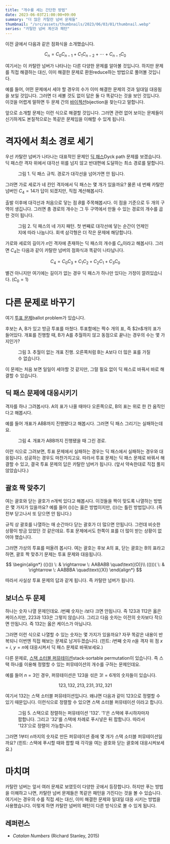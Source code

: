```yaml
---
title: "개수를 세는 간단한 방법"
date: 2023-06-03T21:00:00+09:00
summary: "더 많은 카탈란 넘버 문제들"
thumbnail: "/src/assets/thumbnails/2023/06/03/01/thumbnail.webp"
series: "카탈란 넘버 계산과 패턴"
---
```






<PostLink href="/2023/06/02/01">이전 글</PostLink>에서 다음과 같은 점화식을 소개했습니다.

$$
C_n = C_0 C_{n-1} + C_1 C_{n-2} + \cdots + C_{n-1} C_0
$$

여기서는 이 카탈란 넘버가 나타나는 다른 다양한 문제를 알아볼 것입니다.
하지만 문제를 직접 해결하는 대신, 이미 해결한 문제로 환원<L>reduce</L>하는 방법으로 풀어볼 것입니다.

예를 들어, 어떤 문제에서 세야 할 경우의 수가 이미 해결한 문제의 것과 일대일 대응됨을 보일 것입니다.
그러면 더 세볼 것도 없이 답은 둘 다 똑같다는 것을 보인 것입니다.
이것을 어렵게 말하면 두 문제 간의 [바이젝션][wiki-bijection]<L>bijection</L>을 찾는다고 말합니다.

[wiki-bijection]: https://en.wikipedia.org/wiki/Bijection

앞으로 소개할 문제는 이런 식으로 해결할 것입니다.
그러면 관련 없어 보이는 문제들이 신기하게도 본질적으로는 똑같은 문제임을 이해할 수 있게 됩니다.

[wolfram-dyck-path]: https://mathworld.wolfram.com/DyckPath.html



# 격자에서 최소 경로 세기

우선 카탈란 넘버가 나타나는 대표적인 문제인 [딕 패스][wolfram-dyck-path]<L>Dyck path</L> 문제를 보겠습니다.
딕 패스란 격자 위에서 대각선 위를 넘지 않고 반대편에 도달하는 최소 경로를 말합니다.

<Figure src={fig1} alt="Dyck path">
  <FigureCaption slot="caption">그림 1. 딕 패스 규칙. 경로가 대각선을 넘어가면 안 됩니다.</FigureCaption>
</Figure>

그러면 가로 세로가 네 칸인 격자에서 딕 패스는 몇 개가 있을까요?
물론 네 번째 카탈란 넘버인 $C_4 = 14$가 답이 되겠지만, 직접 계산해봅시다.

출발 이후에 대각선과 처음으로 닿는 점 $B$를 주목해봅시다.
이 점을 기준으로 두 개의 구역이 생깁니다.
그러면 총 경로의 개수는 그 두 구역에서 만들 수 있는 경로의 개수를 곱한 것이 됩니다.
<Figure src={fig2} alt="Dyck path with cases">
  <FigureCaption slot="caption">그림 2. 딕 패스의 네 가지 패턴. 첫 번째로 대각선에 닿는 순간이 언제인지에 따라 나눕니다. 회색 삼각형은 더 작은 문제에 해당합니다.</FigureCaption>
</Figure>

가로와 세로의 길이가 $n$인 격자에 존재하는 딕 패스의 개수를 $C_n$이라고 해봅시다.
그러면 $C_4$는 다음과 같이 카탈란 넘버의 점화식과 똑같이 나타납니다.

$$
C_4 = C_0 C_3 + C_1 C_2 + C_2 C_1 + C_3 C_0
$$

별건 아니지만 여기에는 길이가 없는 경우 딕 패스가 하나만 있다는 가정이 깔려있습니다. ($C_0 = 1$)



# 다른 문제로 바꾸기

여기 [투표 문제][wolfram-ballot-prob]<L>ballot problem</L>가 있습니다.

<Callout>
  후보는 A, B가 있고 방금 투표를 마쳤다.
  투표함에는 짝수 개의 표, 즉 $2n$개의 표가 들어있다.
  개표를 진행할 때, B가 A를 추월하지 않고 동점으로 끝나는 경우의 수는 몇 가지인가?
</Callout>

<Figure src={fig3} alt="Ballot problem rule">
  <FigureCaption slot="caption">그림 3. 추월이 없는 개표 진행. 오른쪽처럼 B는 A보다 더 많은 표를 가질 수 없습니다.</FigureCaption>
</Figure>

이 문제는 처음 보면 일일이 세야할 것 같지만, 그럴 필요 없이 딕 패스로 바꿔서 바로 해결할 수 있습니다.

## 딕 패스 문제에 대응시키기

격자를 하나 그려봅시다.
A의 표가 나올 때마다 오른쪽으로, B의 표는 위로 한 칸 움직인다고 해봅시다.

예를 들어 개표가 ABB까지 진행됐다고 해봅시다.
그러면 딕 패스 그리기는 실패하는데요.

<Figure src={fig4} alt="Ballot as Dyck path">
  <FigureCaption slot="caption">그림 4. 개표가 ABB까지 진행됐을 때 그린 경로.</FigureCaption>
</Figure>

이런 식으로 그려보면, 투표 문제에서 실패하는 경우는 딕 패스에서 실패하는 경우와 대응됩니다.
성공하는 경우도 마찬가지고요.
따라서 투표 문제는 딕 패스 문제로 바꿔서 해결할 수 있고, 결국 투표 문제의 답은 카탈란 넘버가 됩니다.
(앞서 약속한대로 직접 풀지 않았습니다.)

[wolfram-ballot-prob]: https://mathworld.wolfram.com/BallotProblem.html

## 괄호 짝 맞추기

여는 괄호와 닫는 괄호가 $n$개씩 있다고 해봅시다.
이것들을 짝이 맞도록 나열하는 방법은 몇 가지가 있을까요?
예를 들어 $()()$는 옳은 방법이지만, $())($는 틀린 방법입니다.
(즉 전부 닫고나서 또 닫으면 안 됩니다.)

규칙 상 괄호를 나열하는 매 순간마다 닫는 괄호가 더 많으면 안됩니다.
그런데 비슷한 상황이 방금 있었던 것 같은데요.
투표 문제에서도 한쪽이 표를 더 많이 받는 상황이 없어야 했습니다.

그러면 가상의 투표를 떠올려 봅시다.
여는 괄호는 후보 A의 표, 닫는 괄호는 B의 표라고 하면, 괄호 짝 맞추기 문제는 투표 문제와 대응됩니다.

$$
\begin{align*}
  (()()) \: & \rightarrow \: AABABB \quad\text{(O)}\\
  (()))( \: & \rightarrow \: AABBBA \quad\text{(X)}
\end{align*}
$$

따라서 사실상 투표 문제의 답과 같게 됩니다.
즉 카탈란 넘버가 됩니다.

## 보너스 두 문제

하나는 숫자 나열 문제인데요.
$i$번째 숫자는 $i$보다 크면 안됩니다.
즉 $123$과 $112$은 옳은 케이스지만, $223$과 $133$은 그렇지 않습니다.
그리고 다음 숫자는 이전의 숫자보다 작으면 안됩니다.
즉 $132$는 옳은 케이스가 아닙니다.

그러면 이런 식으로 나열할 수 있는 숫자는 몇 가지가 있을까요?
자꾸 똑같은 내용이 반복되니 이번엔 직접 해보는 문제로 남겨두겠습니다.
(힌트: $i$번째 숫자 $n$을 격자 위 점 $x=i$, $y=n$에 대응시켜서 딕 패스 문제로 바꿔보세요.)

다른 문제로, [스택 소터블 퍼뮤테이션][wiki-ssp]<L>stack-sortable permutation</L>이 있습니다.
즉 스택 하나를 이용해 정렬할 수 있는 퍼뮤테이션의 개수를 구하는 문제인데요.

예를 들어 $n=3$인 경우, 퍼뮤테이션은 $123$을 섞은 $3!=6$개의 숫자들이 있습니다.

$$
123, 132, 213, 231, 312, 321
$$

여기서 $132$는 스택 소터블 퍼뮤테이션입니다.
왜냐면 다음과 같이 $123$으로 정렬할 수 있기 때문입니다.
이런식으로 정렬할 수 있으면 스택 소터블 퍼뮤테이션 이라고 합니다.

<Figure src={fig5} alt="Stack sortable permutation">
  <FigureCaption slot="caption">그림 5. 스택으로 정렬하는 퍼뮤테이션 '132'. '1'은 스택에 푸시하자마자 팝합니다. 그리고 '32'를 스택에 차례로 푸시넣은 뒤 팝함니다. 따라서 '123'으로 정렬이 가능합니다.</FigureCaption>
</Figure>

그러면 $1$부터 $n$까지의 숫자로 만든 퍼뮤테이션 중에 몇 개가 스택 소터블 퍼뮤테이션일까요?
(힌트: 스택에 푸시할 때와 팝할 때 각각을 여는 괄호와 닫는 괄호에 대응시켜보세요.)

[wiki-ssp]: https://en.wikipedia.org/wiki/Stack-sortable_permutation


# 마치며

카탈란 넘버는 앞서 여러 문제로 보였듯이 다양한 곳에서 등장합니다.
하지만 푸는 방법을 이해하고 나면, 카탈란 넘버 문제들은 똑같은 패턴을 가진다는 것을 볼 수 있습니다.
여기서는 경우의 수를 직접 세는 대신, 이미 해결한 문제와 일대일 대응 시키는 방법을 사용했습니다.
이렇게 하면 카탈란 넘버의 패턴이 다른 방식으로 볼 수 있게 됩니다.

## 레퍼런스

- *Catalan Numbers* (Richard Stanley, 2015)
